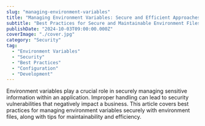 ```yaml
---
slug: "managing-environment-variables"
title: "Managing Environment Variables: Secure and Efficient Approaches"
subtitle: "Best Practices for Secure and Maintainable Environment Files"
publishDate: "2024-10-03T09:00:00.000Z"
coverImage: "./cover.jpg"
category: "Security"
tag:
  - "Environment Variables"
  - "Security"
  - "Best Practices"
  - "Configuration"
  - "Development"
---
```

Environment variables play a crucial role in securely managing sensitive information within an application. Improper handling can lead to security vulnerabilities that negatively impact a business. This article covers best practices for managing environment variables securely with environment files, along with tips for maintainability and efficiency.
